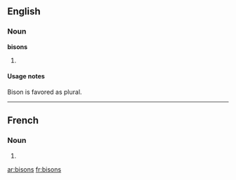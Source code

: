 ==English==

===Noun===
'''bisons'''

# {{plural of|[[bison]]}}

====Usage notes====
Bison is favored as plural.

----

==French==

===Noun===
{{fr-noun-form}} {{m|p}}

# {{plural of|[[bison#French|bison]]|lang=French}}

[[ar:bisons]]
[[fr:bisons]]